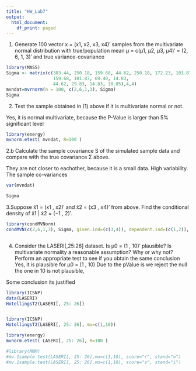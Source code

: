 ---
title: "HW_Lab7"
output:
  html_document:
    df_print: paged
---

1) Generate 100 vector x = (x1, x2, x3, x4)′ samples from the
multivariate normal distribution with true/population mean
μ = c(μ1, μ2, μ3, μ4)′ = (2, 6, 1, 3)′ and true
variance-covariance

```{r}
library(MASS)
Sigma <- matrix(c(383.44, 250.18, 159.68, 44.62, 250.18, 172.23, 101.87, 29.83,
                  159.68, 101.87, 69.40, 14.83,
                  44.62, 29.83, 14.83, 10.85),4,4)
mvndat=mvrnorm(n = 100, c(2,6,1,3), Sigma)
Sigma


```


2. Test the sample obtained in (1) above if it is multivariate
normal or not. 

Yes, it is normal multivariate, because the P-Value is larger than 5% significant level

```{r}

library(energy)
mvnorm.etest( mvndat, R=100 )


```

2.b Calculate the sample covariance S of the
simulated sample data and compare with the true covariance
Σ above.

They are not closer to eachother, because it is a small data. High variability. 
The sample co-variances 

```{r}

var(mvndat)

Sigma

```
3.Suppose  ̃x1 = (x1 , x2)′ and  ̃x2 = (x3 , x4)′ from above. Find
the conditional density of  ̃x1 |  ̃x2 = (−1 , 2)′.

```{r}


library(condMVNorm)
condMVN(c(2,6,1,3), Sigma, given.ind=(c(3,4)), dependent.ind=(c(1,2)), X.given = (c(-1,2)))



```

4. Consider the LASERI[,25:26] dataset. Is μ0 = (1 , 10)′
plausible? Is multivariate normality a reasonable assumption?
Why or why not? Perform an appropriate test to see if you
obtain the same conclusion
Yes, it is plausible for μ0 = (1 , 10)
Due to the pValue is we reject the null the one in 10 is not plausible, 

Some conclusion its justified 

```{r}

library(ICSNP)
data(LASERI)
HotellingsT2(LASERI[, 25: 26])


library(ICSNP)
HotellingsT2(LASERI[, 25: 26], mu=c(1,10))

library(energy)
mvnorm.etest( LASERI[, 25: 26], R=100 )

#library(MNM)
#mv.1sample.test(LASERI[, 25: 26],mu=c(1,10), score="r", stand="o")
#mv.1sample.test(LASERI[, 25: 26],mu=c(1,10), score="s", stand="i")

```




